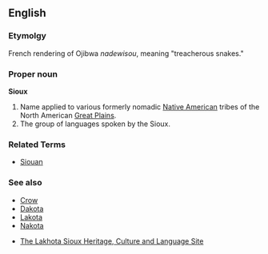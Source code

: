 ==English==

===Etymolgy===
French rendering of Ojibwa ''nadewisou'', meaning "treacherous snakes."

===Proper noun===
'''Sioux'''

# Name applied to various formerly nomadic [[Native American]] tribes of the North American [[Great Plains]].
# The group of languages spoken by the Sioux.

===Related Terms===
*[[Siouan]]

===See also===
*[[Crow]]
*[[Dakota]]
*[[Lakota]]
*[[Nakota]]

*[http://www.lakhota.com/home.htm The Lakhota Sioux Heritage, Culture and Language Site]